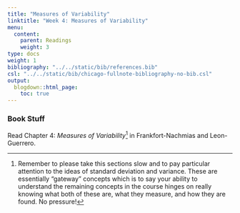 ```yaml
---
title: "Measures of Variability"
linktitle: "Week 4: Measures of Variability"
menu:
  content:
    parent: Readings
    weight: 3
type: docs
weight: 1
bibliography: "../../static/bib/references.bib"
csl: "../../static/bib/chicago-fullnote-bibliography-no-bib.csl"
output:
  blogdown::html_page:
    toc: true
---
```


### Book Stuff
Read Chapter 4: *Measures of Variability*^[Remember to please take this sections slow and to pay particular attention to the ideas of standard deviation and variance. These are essentially "gateway" concepts which is to say your ability to understand the remaining concepts in the course hinges on really knowing what both of these are, what they measure, and how they are found. No pressure!] in Frankfort-Nachmias and Leon-Guerrero. 



